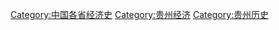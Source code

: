 [[Category:中国各省经济史|Category:中国各省经济史]]
[[Category:贵州经济|Category:贵州经济]]
[[Category:贵州历史|Category:贵州历史]]
